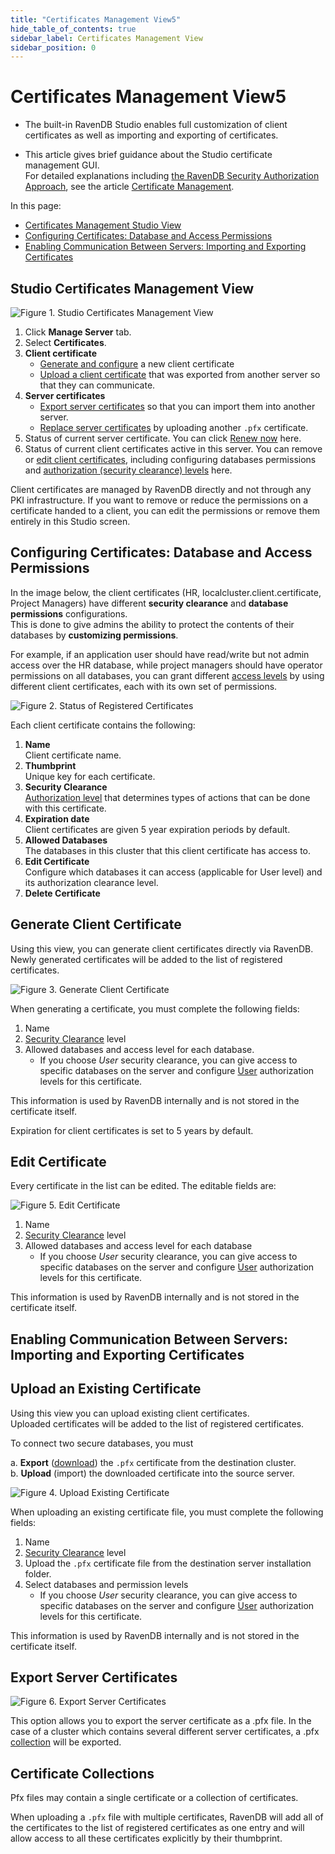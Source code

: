 ```yaml
---
title: "Certificates Management View5"
hide_table_of_contents: true
sidebar_label: Certificates Management View
sidebar_position: 0
---
```



# Certificates Management View5

* The built-in RavenDB Studio enables full customization of client certificates as well as importing and exporting of certificates.  

* This article gives brief guidance about the Studio certificate management GUI.  
  For detailed explanations including [the RavenDB Security Authorization Approach](../../../server/security/authentication/certificate-management.mdx#the-ravendb-security-authorization-approach), see the article [Certificate Management](../../../server/security/authentication/certificate-management.mdx).  

In this page:

* [Certificates Management Studio View](../../../studio/server/certificates/server-management-certificates-view.mdx#studio-certificates-management-view)  
* [Configuring Certificates: Database and Access Permissions](../../../studio/server/certificates/server-management-certificates-view.mdx#configuring-certificates-database-and-access-permissions)  
* [Enabling Communication Between Servers: Importing and Exporting Certificates](../../../studio/server/certificates/server-management-certificates-view.mdx#enabling-communication-between-servers:-importing-and-exporting-certificates)  

## Studio Certificates Management View

![Figure 1. Studio Certificates Management View](./assets/studio-certificates-overview.png)

1. Click **Manage Server** tab.
2. Select **Certificates**.
3. **Client certificate**  
   * [Generate and configure](../../../server/security/authentication/certificate-management.mdx#generate-client-certificate) a new client certificate  
   * [Upload a client certificate](../../../server/security/authentication/certificate-management.mdx#upload-an-existing-certificate) that was exported from another server so that they can communicate.  
4. **Server certificates**  
   * [Export server certificates](../../../server/security/authentication/certificate-management.mdx#export-server-certificates) so that you can import them into another server.  
   * [Replace server certificates](../../../server/security/authentication/certificate-renewal-and-rotation.mdx) by uploading another `.pfx` certificate.  
5. Status of current server certificate. You can click [Renew now](../../../server/security/authentication/certificate-renewal-and-rotation.mdx) here.  
6. Status of current client certificates active in this server. You can remove or [edit client certificates](../../../server/security/authentication/certificate-management.mdx#edit-certificate), including configuring databases permissions and [authorization (security clearance) levels](../../../server/security/authorization/security-clearance-and-permissions.mdx#authorization-security-clearance-and-permissions) here. 

Client certificates are managed by RavenDB directly and not through any PKI infrastructure. If you want to remove
or reduce the permissions on a certificate handed to a client, you can edit the permissions or remove them entirely in this Studio screen.


## Configuring Certificates: Database and Access Permissions



In the image below, the client certificates (HR, localcluster.client.certificate, Project Managers) have different **security clearance** and **database permissions** configurations.  
This is done to give admins the ability to protect the contents of their databases by **customizing permissions**.  

For example, if an application user should have read/write but not admin access over the HR database, while project managers should have operator permissions on all databases, 
you can grant different [access levels](../../../server/security/authorization/security-clearance-and-permissions.mdx#authorization-security-clearance-and-permissions) by using different client certificates, each with its own set of permissions.  

![Figure 2. Status of Registered Certificates](./assets/registered.png)

Each client certificate contains the following:

1. **Name**  
   Client certificate name.  
2. **Thumbprint**  
   Unique key for each certificate.  
3. **Security Clearance**  
   [Authorization level](../../../server/security/authorization/security-clearance-and-permissions.mdx#authorization-security-clearance-and-permissions) that determines types of actions that can be done with this certificate.  
4. **Expiration date**  
   Client certificates are given 5 year expiration periods by default.  
5. **Allowed Databases**  
   The databases in this cluster that this client certificate has access to.  
6. **Edit Certificate**  
   Configure which databases it can access (applicable for User level) and its authorization clearance level.  
7. **Delete Certificate**  



## Generate Client Certificate 

Using this view, you can generate client certificates directly via RavenDB.  
Newly generated certificates will be added to the list of registered certificates.  

![Figure 3. Generate Client Certificate](./assets/generate.png)

When generating a certificate, you must complete the following fields:

1. Name
2. [Security Clearance](../../../server/security/authorization/security-clearance-and-permissions.mdx#authorization-security-clearance-and-permissions) level
3. Allowed databases and access level for each database.  
   * If you choose *User* security clearance, you can give access to specific databases on the server and configure [User](../../../server/security/authorization/security-clearance-and-permissions.mdx#user) authorization levels for this certificate.  

<Admonition type="note" title="">

This information is used by RavenDB internally and is not stored in the certificate itself.

</Admonition>

<Admonition type="note" title="">

Expiration for client certificates is set to 5 years by default.

</Admonition>



## Edit Certificate 

Every certificate in the list can be edited. The editable fields are:

![Figure 5. Edit Certificate](./assets/edit.png)

1. Name
2. [Security Clearance](../../../server/security/authorization/security-clearance-and-permissions.mdx#authorization-security-clearance-and-permissions) level
3. Allowed databases and access level for each database
   * If you choose *User* security clearance, you can give access to specific databases on the server and configure [User](../../../server/security/authorization/security-clearance-and-permissions.mdx#user) authorization levels for this certificate.  

<Admonition type="note" title="">

This information is used by RavenDB internally and is not stored in the certificate itself.

</Admonition>



## Enabling Communication Between Servers: Importing and Exporting Certificates


## Upload an Existing Certificate 

Using this view you can upload existing client certificates.  
Uploaded certificates will be added to the list of registered certificates.  

To connect two secure databases, you must

a. **Export** ([download](../../../server/security/authentication/certificate-management.mdx#export-server-certificates)) the `.pfx` certificate from the destination cluster.  
b. **Upload** (import) the downloaded certificate into the source server.  

![Figure 4. Upload Existing Certificate](./assets/upload.png)

When uploading an existing certificate file, you must complete the following fields:

1. Name
2. [Security Clearance](../../../server/security/authorization/security-clearance-and-permissions.mdx#authorization-security-clearance-and-permissions) level
3. Upload the `.pfx` certificate file from the destination server installation folder.
4. Select databases and permission levels
   * If you choose *User* security clearance, you can give access to specific databases on the server and configure [User](../../../server/security/authorization/security-clearance-and-permissions.mdx#user) authorization levels for this certificate.  

<Admonition type="note" title="">

This information is used by RavenDB internally and is not stored in the certificate itself.

</Admonition>




## Export Server Certificates 

![Figure 6. Export Server Certificates](./assets/export-server-certificates.png)

This option allows you to export the server certificate as a .pfx file. In the case of a cluster which contains several different server certificates, a .pfx [collection](../../../server/security/authentication/certificate-management.mdx#certificate-collections) will be exported.



## Certificate Collections 

Pfx files may contain a single certificate or a collection of certificates.

When uploading a `.pfx` file with multiple certificates, RavenDB will add all of the certificates to the list of registered certificates as one entry and will allow access to all these certificates explicitly by their thumbprint.



